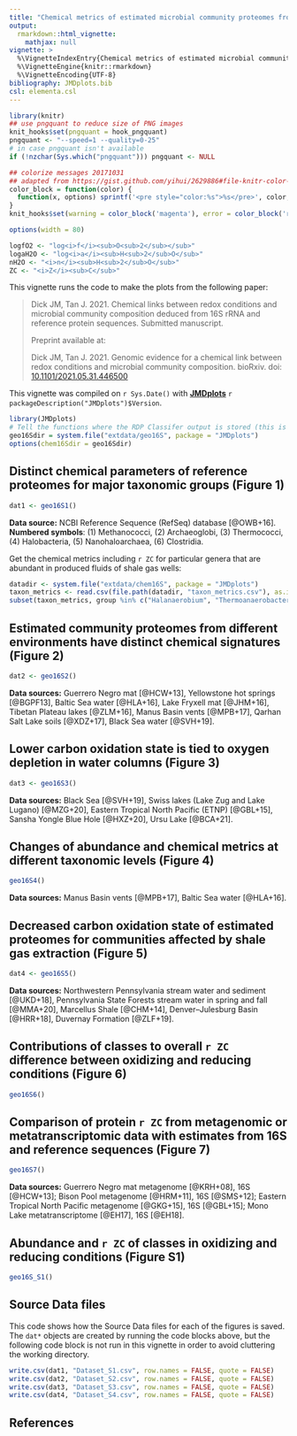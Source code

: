 ```yaml
---
title: "Chemical metrics of estimated microbial community proteomes from 16S rRNA and RefSeq data (2021)"
output: 
  rmarkdown::html_vignette:
    mathjax: null
vignette: >
  %\VignetteIndexEntry{Chemical metrics of estimated microbial community proteomes from 16S rRNA and RefSeq data (2021)}
  %\VignetteEngine{knitr::rmarkdown}
  %\VignetteEncoding{UTF-8}
bibliography: JMDplots.bib
csl: elementa.csl
---
```


<style>
/* https://gomakethings.com/how-to-break-an-image-out-of-its-parent-container-with-css/ */
@media (min-width: 700px) {
  .full-width {
    left: 50%;
    margin-left: -50vw;
    margin-right: -50vw;
    max-width: 100vw;
    position: relative;
    right: 50%;
    width: 100vw;
  }
}
@media (min-width: 900px) {
  .full-width {
    left: 50vw; /* fallback if needed */
    left: calc(50vw - 100px);
    width: 900px;
    position: relative;
  }
}
</style>

```r
library(knitr)
## use pngquant to reduce size of PNG images
knit_hooks$set(pngquant = hook_pngquant)
pngquant <- "--speed=1 --quality=0-25"
# in case pngquant isn't available
if (!nzchar(Sys.which("pngquant"))) pngquant <- NULL 

## colorize messages 20171031
## adapted from https://gist.github.com/yihui/2629886#file-knitr-color-msg-rnw
color_block = function(color) {
  function(x, options) sprintf('<pre style="color:%s">%s</pre>', color, x)
}
knit_hooks$set(warning = color_block('magenta'), error = color_block('red'), message = color_block('blue'))
```

```r
options(width = 80)
```

```r
logfO2 <- "log<i>f</i><sub>O<sub>2</sub></sub>"
logaH2O <- "log<i>a</i><sub>H<sub>2</sub>O</sub>"
nH2O <- "<i>n</i><sub>H<sub>2</sub>O</sub>"
ZC <- "<i>Z</i><sub>C</sub>"
```

This vignette runs the code to make the plots from the following paper:

> Dick JM, Tan J. 2021. Chemical links between redox conditions and microbial community composition deduced from 16S rRNA and reference protein sequences. Submitted manuscript.
>
> Preprint available at:
>
> Dick JM, Tan J. 2021. Genomic evidence for a chemical link between redox conditions and microbial community composition. bioRxiv. doi: [10.1101/2021.05.31.446500](https://doi.org/10.1101/2021.05.31.446500)

<!--
The plots in this vignette are modified from the preprint in the following ways:

* All taxids are weighted equally (instead of by number of reference sequences) to calculate the mean amino acid composition for taxonomic groups.
* For subsets of samples, RDP counts are aggregated to calculate `r ZC` and `r nH2O` (instead of taking the mean of these values among samples).
* Removed dataset for NE Pennsylvania stream sediment.
* Added Fig. 6 and Fig. S1.
-->

This vignette was compiled on `r Sys.Date()` with **[JMDplots](https://github.com/jedick/JMDplots)** `r packageDescription("JMDplots")$Version`.

```r
library(JMDplots)
# Tell the functions where the RDP Classifer output is stored (this is the default)
geo16Sdir = system.file("extdata/geo16S", package = "JMDplots")
options(chem16Sdir = geo16Sdir)
```

## Distinct chemical parameters of reference proteomes for major taxonomic groups (Figure 1)
```r
dat1 <- geo16S1()
```

**Data source:** NCBI Reference Sequence (RefSeq) database [@OWB+16]. **Numbered symbols**: (1) Methanococci, (2) Archaeoglobi, (3) Thermococci, (4) Halobacteria, (5) Nanohaloarchaea, (6) Clostridia.

Get the chemical metrics including `r ZC` for particular genera that are abundant in produced fluids of shale gas wells:

```r
datadir <- system.file("extdata/chem16S", package = "JMDplots")
taxon_metrics <- read.csv(file.path(datadir, "taxon_metrics.csv"), as.is = TRUE)
subset(taxon_metrics, group %in% c("Halanaerobium", "Thermoanaerobacter"))
```

## Estimated community proteomes from different environments have distinct chemical signatures (Figure 2)
```r
dat2 <- geo16S2()
```

**Data sources:** Guerrero Negro mat [@HCW+13], Yellowstone hot springs [@BGPF13], Baltic Sea water [@HLA+16], Lake Fryxell mat [@JHM+16], Tibetan Plateau lakes [@ZLM+16], Manus Basin vents [@MPB+17], Qarhan Salt Lake soils [@XDZ+17], Black Sea water [@SVH+19].

## Lower carbon oxidation state is tied to oxygen depletion in water columns (Figure 3)
```r
dat3 <- geo16S3()
```

**Data sources:** Black Sea [@SVH+19], Swiss lakes (Lake Zug and Lake Lugano) [@MZG+20], Eastern Tropical North Pacific (ETNP) [@GBL+15], Sansha Yongle Blue Hole [@HXZ+20], Ursu Lake [@BCA+21].

## Changes of abundance and chemical metrics at different taxonomic levels (Figure 4)
```r
geo16S4()
```

**Data sources:** Manus Basin vents [@MPB+17], Baltic Sea water [@HLA+16].

## Decreased carbon oxidation state of estimated proteomes for communities affected by shale gas extraction (Figure 5)
```r
dat4 <- geo16S5()
```

**Data sources:** Northwestern Pennsylvania stream water and sediment [@UKD+18], Pennsylvania State Forests stream water in spring and fall [@MMA+20], Marcellus Shale [@CHM+14], Denver--Julesburg Basin [@HRR+18], Duvernay Formation [@ZLF+19].

## Contributions of classes to overall `r ZC` difference between oxidizing and reducing conditions (Figure 6)
```r
geo16S6()
```

## Comparison of protein `r ZC` from metagenomic or metatranscriptomic data with estimates from 16S and reference sequences (Figure 7)
```r
geo16S7()
```

**Data sources:** Guerrero Negro mat metagenome [@KRH+08], 16S [@HCW+13]; Bison Pool metagenome [@HRM+11], 16S [@SMS+12]; Eastern Tropical North Pacific metagenome [@GKG+15], 16S [@GBL+15]; Mono Lake metatranscriptome [@EH17], 16S [@EH18].

## Abundance and `r ZC` of classes in oxidizing and reducing conditions (Figure S1)
```r
geo16S_S1()
```

## Source Data files
This code shows how the Source Data files for each of the figures is saved.
The `dat*` objects are created by running the code blocks above, but the following code block is not run in this vignette in order to avoid cluttering the working directory.
```r
write.csv(dat1, "Dataset_S1.csv", row.names = FALSE, quote = FALSE)
write.csv(dat2, "Dataset_S2.csv", row.names = FALSE, quote = FALSE)
write.csv(dat3, "Dataset_S3.csv", row.names = FALSE, quote = FALSE)
write.csv(dat4, "Dataset_S4.csv", row.names = FALSE, quote = FALSE)
```

## References
